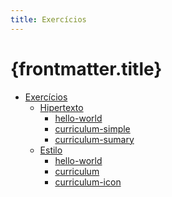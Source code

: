 ```yaml
---
title: Exercícios
---
```


# {frontmatter.title}

- [Exercícios](https://ifpb.github.io/exercises/)
  - [Hipertexto](https://ifpb.github.io/exercises/problems/marca%C3%A7%C3%A3o/1/)
    - [hello-world](https://ifpb.github.io/exercises/problems/web-markup-hello-world/)
    - [curriculum-simple](https://ifpb.github.io/exercises/problems/web-markup-curriculum-simple/)
    - [curriculum-sumary](https://ifpb.github.io/exercises/problems/web-markup-curriculum-sumary/)
  - [Estilo](https://ifpb.github.io/exercises/problems/estilo/1/)
    - [hello-world](https://ifpb.github.io/exercises/problems/web-style-hello-world/)
    - [curriculum](https://ifpb.github.io/exercises/problems/web-style-curriculum-text/)
    - [curriculum-icon](https://ifpb.github.io/exercises/problems/web-style-curriculum-icon/)
